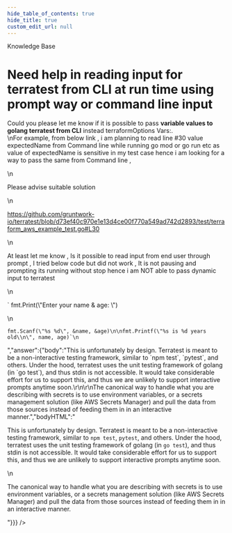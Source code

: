 ```yaml
---
hide_table_of_contents: true
hide_title: true
custom_edit_url: null
---
```



<CenterLayout>
<span className="searchCategory">Knowledge Base</span>
<h1>Need help in reading input for terratest from CLI at run time using prompt way or command line input</h1>
<GitHub discussion={{"id":"D_kwDOF8slf84APBHt","number":284,"author":{"login":"pandu-bhojaraj-mf"},"title":"Need help in reading input for terratest from CLI at run time using prompt way or command line input","body":"Could you please let me know if it is possible to pass **variable values to golang terratest from CLI** instead  terraformOptions Vars:. \r\nFor example, from below link , i am planning to read line #30 value expectedName from Command line while running go mod or go run etc as value of expectedName  is sensitive in my test case hence i am looking for a way to pass the same from Command line , \r\n\r\nPlease advise suitable solution\r\n\r\nhttps://github.com/gruntwork-io/terratest/blob/d73ef40c970e1e13d4ce00f770a549ad742d2893/test/terraform_aws_example_test.go#L30\r\n\r\nAt least let me know , Is it possible to read input from end user through prompt , I tried below code but did not work , It is not pausing and prompting its running without stop hence i am NOT able to pass dynamic input to terratest\r\n\r\n` fmt.Print(\"Enter your name & age: \")\r\n\r\n    fmt.Scanf(\"%s %d\", &name, &age)\r\n\r\n    fmt.Printf(\"%s is %d years old\\n\", name, age)`","bodyHTML":"<p dir=\"auto\">Could you please let me know if it is possible to pass <strong>variable values to golang terratest from CLI</strong> instead  terraformOptions Vars:.<br>\nFor example, from below link , i am planning to read line #30 value expectedName from Command line while running go mod or go run etc as value of expectedName  is sensitive in my test case hence i am looking for a way to pass the same from Command line ,</p>\n<p dir=\"auto\">Please advise suitable solution</p>\n<p dir=\"auto\"><a href=\"https://github.com/gruntwork-io/terratest/blob/d73ef40c970e1e13d4ce00f770a549ad742d2893/test/terraform_aws_example_test.go#L30\">https://github.com/gruntwork-io/terratest/blob/d73ef40c970e1e13d4ce00f770a549ad742d2893/test/terraform_aws_example_test.go#L30</a></p>\n<p dir=\"auto\">At least let me know , Is it possible to read input from end user through prompt , I tried below code but did not work , It is not pausing and prompting its running without stop hence i am NOT able to pass dynamic input to terratest</p>\n<p dir=\"auto\">` fmt.Print(\"Enter your name &amp; age: \")</p>\n<div class=\"snippet-clipboard-content notranslate position-relative overflow-auto\" data-snippet-clipboard-copy-content=\"fmt.Scanf(&quot;%s %d&quot;, &amp;name, &amp;age)\n\nfmt.Printf(&quot;%s is %d years old\\n&quot;, name, age)`\"><pre class=\"notranslate\"><code>fmt.Scanf(\"%s %d\", &amp;name, &amp;age)\n\nfmt.Printf(\"%s is %d years old\\n\", name, age)`\n</code></pre></div>","answer":{"body":"This is unfortunately by design. Terratest is meant to be a non-interactive testing framework, similar to `npm test`, `pytest`, and others. Under the hood, terratest uses the unit testing framework of golang (in `go test`), and thus stdin is not accessible. It would take considerable effort for us to support this, and thus we are unlikely to support interactive prompts anytime soon.\r\n\r\nThe canonical way to handle what you are describing with secrets is to use environment variables, or a secrets management solution (like AWS Secrets Manager) and pull the data from those sources instead of feeding them in in an interactive manner.","bodyHTML":"<p dir=\"auto\">This is unfortunately by design. Terratest is meant to be a non-interactive testing framework, similar to <code class=\"notranslate\">npm test</code>, <code class=\"notranslate\">pytest</code>, and others. Under the hood, terratest uses the unit testing framework of golang (in <code class=\"notranslate\">go test</code>), and thus stdin is not accessible. It would take considerable effort for us to support this, and thus we are unlikely to support interactive prompts anytime soon.</p>\n<p dir=\"auto\">The canonical way to handle what you are describing with secrets is to use environment variables, or a secrets management solution (like AWS Secrets Manager) and pull the data from those sources instead of feeding them in in an interactive manner.</p>"}}} />

</CenterLayout>
  

<!-- ##DOCS-SOURCER-START
{
  "sourcePlugin": "github-discussions",
  "hash": "a041a34460a079faa4e3678e9596b239"
}
##DOCS-SOURCER-END -->
